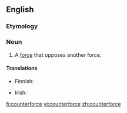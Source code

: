==English==

===Etymology===
{{prefix|counter|force|lang=en}}

===Noun===
{{en-noun}}

# A [[force]] that opposes another force.

====Translations====
{{trans-top|force that opposes another force}}
* Finnish: {{t|fi|vastavoima}}
{{trans-mid}}
* Irish: {{t|ga|frithfhórsa|m}}
{{trans-bottom}}

[[fi:counterforce]]
[[vi:counterforce]]
[[zh:counterforce]]